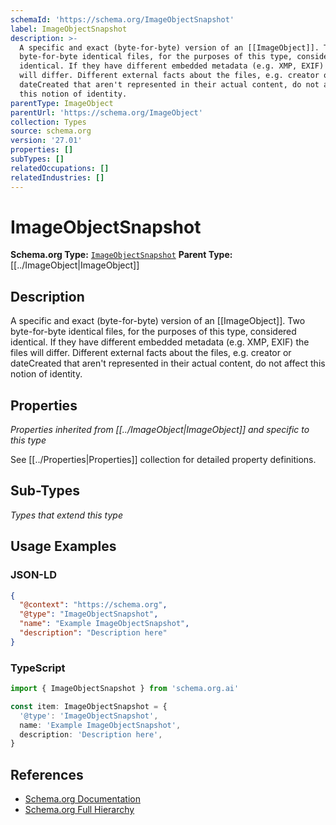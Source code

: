 ```yaml
---
schemaId: 'https://schema.org/ImageObjectSnapshot'
label: ImageObjectSnapshot
description: >-
  A specific and exact (byte-for-byte) version of an [[ImageObject]]. Two
  byte-for-byte identical files, for the purposes of this type, considered
  identical. If they have different embedded metadata (e.g. XMP, EXIF) the files
  will differ. Different external facts about the files, e.g. creator or
  dateCreated that aren't represented in their actual content, do not affect
  this notion of identity.
parentType: ImageObject
parentUrl: 'https://schema.org/ImageObject'
collection: Types
source: schema.org
version: '27.01'
properties: []
subTypes: []
relatedOccupations: []
relatedIndustries: []
---
```

# ImageObjectSnapshot

**Schema.org Type:** [`ImageObjectSnapshot`](https://schema.org/ImageObjectSnapshot)
**Parent Type:** [[../ImageObject|ImageObject]]

## Description

A specific and exact (byte-for-byte) version of an [[ImageObject]]. Two byte-for-byte identical files, for the purposes of this type, considered identical. If they have different embedded metadata (e.g. XMP, EXIF) the files will differ. Different external facts about the files, e.g. creator or dateCreated that aren't represented in their actual content, do not affect this notion of identity.

## Properties

*Properties inherited from [[../ImageObject|ImageObject]] and specific to this type*

See [[../Properties|Properties]] collection for detailed property definitions.

## Sub-Types

*Types that extend this type*

## Usage Examples

### JSON-LD

```json
{
  "@context": "https://schema.org",
  "@type": "ImageObjectSnapshot",
  "name": "Example ImageObjectSnapshot",
  "description": "Description here"
}
```

### TypeScript

```typescript
import { ImageObjectSnapshot } from 'schema.org.ai'

const item: ImageObjectSnapshot = {
  '@type': 'ImageObjectSnapshot',
  name: 'Example ImageObjectSnapshot',
  description: 'Description here',
}
```

## References

- [Schema.org Documentation](https://schema.org/ImageObjectSnapshot)
- [Schema.org Full Hierarchy](https://schema.org/docs/full.html)
